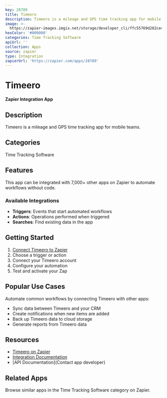 ```yaml
---
key: 28789
title: Timeero
description: Timeero is a mileage and GPS time tracking app for mobile teams.
image: >-
  https://zapier-images.imgix.net/storage/developer_cli/ffc55769d282ce47c31cd375f636edc3.png?auto=format%2Ccompress&ixlib=python-3.0.0&q=50
hexColor: '#000000'
categories: Time Tracking Software
apiUrl: ''
collection: Apps
source: zapier
type: Integration
zapierUrl: 'https://zapier.com/apps/28789'
---
```

# Timeero

**Zapier Integration App**

## Description

Timeero is a mileage and GPS time tracking app for mobile teams.

## Categories

Time Tracking Software

## Features

This app can be integrated with 7,000+ other apps on Zapier to automate workflows without code.

### Available Integrations

- **Triggers**: Events that start automated workflows
- **Actions**: Operations performed when triggered
- **Searches**: Find existing data in the app

## Getting Started

1. [Connect Timeero to Zapier](https://zapier.com/apps/28789)
2. Choose a trigger or action
3. Connect your Timeero account
4. Configure your automation
5. Test and activate your Zap

## Popular Use Cases

Automate common workflows by connecting Timeero with other apps:

- Sync data between Timeero and your CRM
- Create notifications when new items are added
- Back up Timeero data to cloud storage
- Generate reports from Timeero data

## Resources

- [Timeero on Zapier](https://zapier.com/apps/28789)
- [Integration Documentation](https://zapier.com/apps/28789/integrations)
- [API Documentation](Contact app developer)

## Related Apps

Browse similar apps in the Time Tracking Software category on Zapier.
